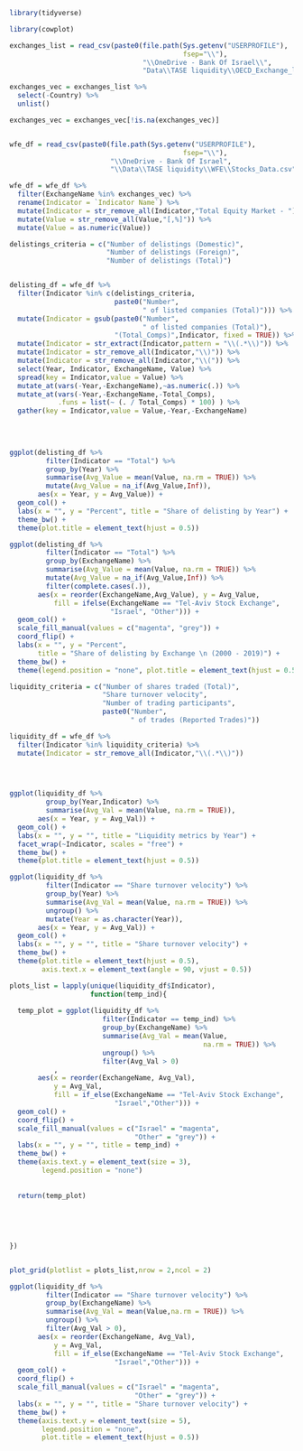 
```r

library(tidyverse)

library(cowplot)

```


```r

exchanges_list = read_csv(paste0(file.path(Sys.getenv("USERPROFILE"),
                                           fsep="\\"),
                                 "\\OneDrive - Bank Of Israel\\",
                                 "Data\\TASE liquidity\\OECD_Exchange_list.csv"))

exchanges_vec = exchanges_list %>%
  select(-Country) %>%
  unlist()

exchanges_vec = exchanges_vec[!is.na(exchanges_vec)]


wfe_df = read_csv(paste0(file.path(Sys.getenv("USERPROFILE"),
                                           fsep="\\"),
                         "\\OneDrive - Bank Of Israel",
                         "\\Data\\TASE liquidity\\WFE\\Stocks_Data.csv"))

wfe_df = wfe_df %>%
  filter(ExchangeName %in% exchanges_vec) %>% 
  rename(Indicator = `Indicator Name`) %>% 
  mutate(Indicator = str_remove_all(Indicator,"Total Equity Market - ")) %>% 
  mutate(Value = str_remove_all(Value,"[,%]")) %>% 
  mutate(Value = as.numeric(Value))

```


\subsection{Delistings}

```r

delistings_criteria = c("Number of delistings (Domestic)",
                        "Number of delistings (Foreign)",
                        "Number of delistings (Total)")


delisting_df = wfe_df %>% 
  filter(Indicator %in% c(delistings_criteria,
                          paste0("Number",
                                 " of listed companies (Total)"))) %>% 
  mutate(Indicator = gsub(paste0("Number",
                                 " of listed companies (Total)"),
                          "(Total_Comps)",Indicator, fixed = TRUE)) %>% 
  mutate(Indicator = str_extract(Indicator,pattern = "\\(.*\\)")) %>% 
  mutate(Indicator = str_remove_all(Indicator,"\\)")) %>% 
  mutate(Indicator = str_remove_all(Indicator,"\\(")) %>% 
  select(Year, Indicator, ExchangeName, Value) %>% 
  spread(key = Indicator,value = Value) %>% 
  mutate_at(vars(-Year,-ExchangeName),~as.numeric(.)) %>% 
  mutate_at(vars(-Year,-ExchangeName,-Total_Comps),
            .funs = list(~ (. / Total_Comps) * 100) ) %>% 
  gather(key = Indicator,value = Value,-Year,-ExchangeName)
    
    
  


```


```r

ggplot(delisting_df %>%
         filter(Indicator == "Total") %>% 
         group_by(Year) %>% 
         summarise(Avg_Value = mean(Value, na.rm = TRUE)) %>% 
         mutate(Avg_Value = na_if(Avg_Value,Inf)),
       aes(x = Year, y = Avg_Value)) + 
  geom_col() + 
  labs(x = "", y = "Percent", title = "Share of delisting by Year") + 
  theme_bw() + 
  theme(plot.title = element_text(hjust = 0.5))

```


```r

ggplot(delisting_df %>%
         filter(Indicator == "Total") %>% 
         group_by(ExchangeName) %>% 
         summarise(Avg_Value = mean(Value, na.rm = TRUE)) %>% 
         mutate(Avg_Value = na_if(Avg_Value,Inf)) %>% 
         filter(complete.cases(.)),
       aes(x = reorder(ExchangeName,Avg_Value), y = Avg_Value,
           fill = ifelse(ExchangeName == "Tel-Aviv Stock Exchange",
                         "Israel", "Other"))) + 
  geom_col() + 
  scale_fill_manual(values = c("magenta", "grey")) + 
  coord_flip() + 
  labs(x = "", y = "Percent",
       title = "Share of delisting by Exchange \n (2000 - 2019)") + 
  theme_bw() + 
  theme(legend.position = "none", plot.title = element_text(hjust = 0.5))

```

\subsection{Liquidity}

```r

liquidity_criteria = c("Number of shares traded (Total)",
                       "Share turnover velocity",
                       "Number of trading participants",
                       paste0("Number",
                              " of trades (Reported Trades)"))

liquidity_df = wfe_df %>% 
  filter(Indicator %in% liquidity_criteria) %>% 
  mutate(Indicator = str_remove_all(Indicator,"\\(.*\\)"))
  




```


```r

ggplot(liquidity_df %>% 
         group_by(Year,Indicator) %>% 
         summarise(Avg_Val = mean(Value, na.rm = TRUE)),
       aes(x = Year, y = Avg_Val)) + 
  geom_col() + 
  labs(x = "", y = "", title = "Liquidity metrics by Year") + 
  facet_wrap(~Indicator, scales = "free") + 
  theme_bw() + 
  theme(plot.title = element_text(hjust = 0.5))

```


```r

ggplot(liquidity_df %>% 
         filter(Indicator == "Share turnover velocity") %>% 
         group_by(Year) %>% 
         summarise(Avg_Val = mean(Value, na.rm = TRUE)) %>% 
         ungroup() %>% 
         mutate(Year = as.character(Year)),
       aes(x = Year, y = Avg_Val)) + 
  geom_col() + 
  labs(x = "", y = "", title = "Share turnover velocity") + 
  theme_bw() + 
  theme(plot.title = element_text(hjust = 0.5),
        axis.text.x = element_text(angle = 90, vjust = 0.5))

```



```r

plots_list = lapply(unique(liquidity_df$Indicator),
                    function(temp_ind){
  
  temp_plot = ggplot(liquidity_df %>% 
                       filter(Indicator == temp_ind) %>% 
                       group_by(ExchangeName) %>% 
                       summarise(Avg_Val = mean(Value,
                                                na.rm = TRUE)) %>% 
                       ungroup() %>% 
                       filter(Avg_Val > 0)
           ,
       aes(x = reorder(ExchangeName, Avg_Val),
           y = Avg_Val,
           fill = if_else(ExchangeName == "Tel-Aviv Stock Exchange",
                          "Israel","Other"))) + 
  geom_col() + 
  coord_flip() + 
  scale_fill_manual(values = c("Israel" = "magenta",
                               "Other" = "grey")) + 
  labs(x = "", y = "", title = temp_ind) + 
  theme_bw() + 
  theme(axis.text.y = element_text(size = 3),
        legend.position = "none")
  
  
  return(temp_plot)
  
  
  
  
  
})


plot_grid(plotlist = plots_list,nrow = 2,ncol = 2)

```


```r

ggplot(liquidity_df %>% 
         filter(Indicator == "Share turnover velocity") %>% 
         group_by(ExchangeName) %>% 
         summarise(Avg_Val = mean(Value,na.rm = TRUE)) %>% 
         ungroup() %>% 
         filter(Avg_Val > 0),
       aes(x = reorder(ExchangeName, Avg_Val),
           y = Avg_Val,
           fill = if_else(ExchangeName == "Tel-Aviv Stock Exchange",
                          "Israel","Other"))) + 
  geom_col() + 
  coord_flip() + 
  scale_fill_manual(values = c("Israel" = "magenta",
                               "Other" = "grey")) + 
  labs(x = "", y = "", title = "Share turnover velocity") + 
  theme_bw() + 
  theme(axis.text.y = element_text(size = 5),
        legend.position = "none",
        plot.title = element_text(hjust = 0.5))
 
```

